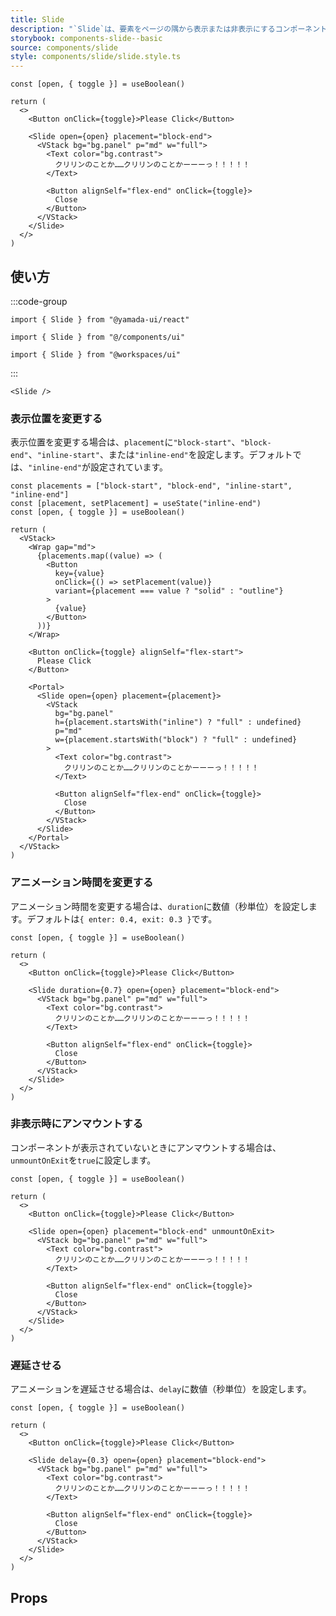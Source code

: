 ```yaml
---
title: Slide
description: "`Slide`は、要素をページの隅から表示または非表示にするコンポーネントです。"
storybook: components-slide--basic
source: components/slide
style: components/slide/slide.style.ts
---
```


```tsx preview functional client
const [open, { toggle }] = useBoolean()

return (
  <>
    <Button onClick={toggle}>Please Click</Button>

    <Slide open={open} placement="block-end">
      <VStack bg="bg.panel" p="md" w="full">
        <Text color="bg.contrast">
          クリリンのことか……クリリンのことかーーーっ！！！！！
        </Text>

        <Button alignSelf="flex-end" onClick={toggle}>
          Close
        </Button>
      </VStack>
    </Slide>
  </>
)
```

## 使い方

:::code-group

```tsx [package]
import { Slide } from "@yamada-ui/react"
```

```tsx [alias]
import { Slide } from "@/components/ui"
```

```tsx [monorepo]
import { Slide } from "@workspaces/ui"
```

:::

```tsx
<Slide />
```

### 表示位置を変更する

表示位置を変更する場合は、`placement`に`"block-start"`、`"block-end"`、`"inline-start"`、または`"inline-end"`を設定します。デフォルトでは、`"inline-end"`が設定されています。

```tsx preview functional client
const placements = ["block-start", "block-end", "inline-start", "inline-end"]
const [placement, setPlacement] = useState("inline-end")
const [open, { toggle }] = useBoolean()

return (
  <VStack>
    <Wrap gap="md">
      {placements.map((value) => (
        <Button
          key={value}
          onClick={() => setPlacement(value)}
          variant={placement === value ? "solid" : "outline"}
        >
          {value}
        </Button>
      ))}
    </Wrap>

    <Button onClick={toggle} alignSelf="flex-start">
      Please Click
    </Button>

    <Portal>
      <Slide open={open} placement={placement}>
        <VStack
          bg="bg.panel"
          h={placement.startsWith("inline") ? "full" : undefined}
          p="md"
          w={placement.startsWith("block") ? "full" : undefined}
        >
          <Text color="bg.contrast">
            クリリンのことか……クリリンのことかーーーっ！！！！！
          </Text>

          <Button alignSelf="flex-end" onClick={toggle}>
            Close
          </Button>
        </VStack>
      </Slide>
    </Portal>
  </VStack>
)
```

### アニメーション時間を変更する

アニメーション時間を変更する場合は、`duration`に数値（秒単位）を設定します。デフォルトは`{ enter: 0.4, exit: 0.3 }`です。

```tsx preview functional client
const [open, { toggle }] = useBoolean()

return (
  <>
    <Button onClick={toggle}>Please Click</Button>

    <Slide duration={0.7} open={open} placement="block-end">
      <VStack bg="bg.panel" p="md" w="full">
        <Text color="bg.contrast">
          クリリンのことか……クリリンのことかーーーっ！！！！！
        </Text>

        <Button alignSelf="flex-end" onClick={toggle}>
          Close
        </Button>
      </VStack>
    </Slide>
  </>
)
```

### 非表示時にアンマウントする

コンポーネントが表示されていないときにアンマウントする場合は、`unmountOnExit`を`true`に設定します。

```tsx preview functional client
const [open, { toggle }] = useBoolean()

return (
  <>
    <Button onClick={toggle}>Please Click</Button>

    <Slide open={open} placement="block-end" unmountOnExit>
      <VStack bg="bg.panel" p="md" w="full">
        <Text color="bg.contrast">
          クリリンのことか……クリリンのことかーーーっ！！！！！
        </Text>

        <Button alignSelf="flex-end" onClick={toggle}>
          Close
        </Button>
      </VStack>
    </Slide>
  </>
)
```

### 遅延させる

アニメーションを遅延させる場合は、`delay`に数値（秒単位）を設定します。

```tsx preview functional client
const [open, { toggle }] = useBoolean()

return (
  <>
    <Button onClick={toggle}>Please Click</Button>

    <Slide delay={0.3} open={open} placement="block-end">
      <VStack bg="bg.panel" p="md" w="full">
        <Text color="bg.contrast">
          クリリンのことか……クリリンのことかーーーっ！！！！！
        </Text>

        <Button alignSelf="flex-end" onClick={toggle}>
          Close
        </Button>
      </VStack>
    </Slide>
  </>
)
```

## Props

<PropsTable name="slide" />
